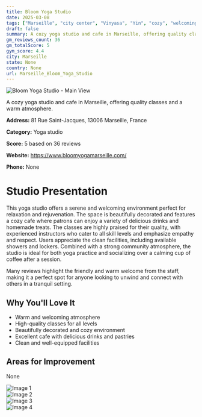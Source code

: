 ```yaml
---
title: Bloom Yoga Studio
date: 2025-03-08
tags: ["Marseille", "city center", "Vinyasa", "Yin", "cozy", "welcoming", "Marseille"]  
draft: false
summary: A cozy yoga studio and cafe in Marseille, offering quality classes and a warm atmosphere.
gm_reviews_count: 36
gm_totalScore: 5
gym_score: 4.4
city: Marseille
state: None
country: None
url: Marseille_Bloom_Yoga_Studio
---
```


<div className="aspect-[16/9] relative my-8">
  <img 
    src="https://lh5.googleusercontent.com/p/AF1QipPyb0Gdk2c3ocvQM8F2yjolUTeN0xSni0WUBtDR=w1920-h1080-k-no"
    alt="Bloom Yoga Studio - Main View"
    className="object-cover absolute inset-0 w-full h-full rounded-lg"
  />
</div>

A cozy yoga studio and cafe in Marseille, offering quality classes and a warm atmosphere.

**Address:** 81 Rue Saint-Jacques, 13006 Marseille, France

**Category:** Yoga studio

**Score:** 5 based on 36 reviews

**Website:** https://www.bloomyogamarseille.com/

**Phone:** None

# Studio Presentation

This yoga studio offers a serene and welcoming environment perfect for relaxation and rejuvenation. The space is beautifully decorated and features a cozy cafe where patrons can enjoy a variety of delicious drinks and homemade treats. The classes are highly praised for their quality, with experienced instructors who cater to all skill levels and emphasize empathy and respect. Users appreciate the clean facilities, including available showers and lockers. Combined with a strong community atmosphere, the studio is ideal for both yoga practice and socializing over a calming cup of coffee after a session.

Many reviews highlight the friendly and warm welcome from the staff, making it a perfect spot for anyone looking to unwind and connect with others in a tranquil setting.

## Why You'll Love It

- Warm and welcoming atmosphere
- High-quality classes for all levels
- Beautifully decorated and cozy environment
- Excellent cafe with delicious drinks and pastries
- Clean and well-equipped facilities

## Areas for Improvement

None

<div className="grid grid-cols-1 xl:grid-cols-2 gap-4 my-8">
<div className="aspect-[4/3] relative"><img src="https://lh5.googleusercontent.com/p/AF1QipNWqtnV57FUdx-92EsJ2MG7Tmdsz0mXeJe6Ctpn=w1920-h1080-k-no" alt="Image 1" className="object-cover absolute inset-0 w-full h-full rounded-lg" /></div>
<div className="aspect-[4/3] relative"><img src="https://lh5.googleusercontent.com/p/AF1QipMkQWpQtuBSMf84nX92DmzzcCwDS4s9izHcB9Il=w1920-h1080-k-no" alt="Image 2" className="object-cover absolute inset-0 w-full h-full rounded-lg" /></div>
<div className="aspect-[4/3] relative"><img src="https://lh5.googleusercontent.com/p/AF1QipMwdhTeaNnPFS62yIlT54YK_DioKAT6AIaX50x5=w1920-h1080-k-no" alt="Image 3" className="object-cover absolute inset-0 w-full h-full rounded-lg" /></div>
<div className="aspect-[4/3] relative"><img src="https://lh5.googleusercontent.com/p/AF1QipPVOt7x94jSzy9vuqNmFC0ea8fdQqhoo1YQ0Xvm=w1920-h1080-k-no" alt="Image 4" className="object-cover absolute inset-0 w-full h-full rounded-lg" /></div>
</div>